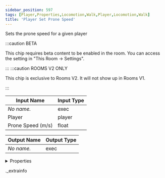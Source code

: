 ```yaml
---
sidebar_position: 597
tags: [Player,Properties,Locomotion,Walk,Player,Locomotion,Walk]
title: 'Player Set Prone Speed'
---
```


Sets the prone speed for a given player

:::caution BETA

This chip requires beta content to be enabled in the room. You can access the setting in "This Room -> Settings".

:::
:::caution ROOMS V2 ONLY

This chip is exclusive to Rooms V2. It will not show up in Rooms V1.

:::


<IChip uuid="f7f503b5-58df-42b2-ab69-3d7f3b0f4a5d" />

| Input Name | Input Type |
|-----------|-----------|
| *No name.* | exec |
| Player | player |
| Prone Speed (m/s) | float |

| Output Name | Output Type |
|-----------|-----------|
| *No name.* | exec |


<details>
  <summary>Properties</summary>
  <div>
    <div>
    <table>
      <thead>
        <tr>
          <th>Room availability:</th>
          <th>Rooms V2 only</th>
        </tr>
        <tr>
          <th>Is beta required?</th>
          <th>Yes</th>
        </tr>
        <tr>
          <th>Is this chip a trolling risk?</th>
          <th>No</th>
        </tr>
        <tr>
          <th>Is this chip a role assignment risk?</th>
          <th>No</th>
        </tr>
        <tr>
          <th>Chip UUID</th>
          <th>f7f503b5-58df-42b2-ab69-3d7f3b0f4a5d</th>
        </tr>
      </thead>
    </table>
    </div>
  </div>
</details>

._extrainfo